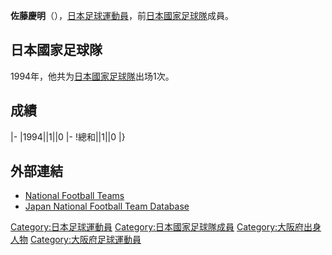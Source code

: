 {{Infobox football biography
|name=佐藤慶明
|image=
|fullname=佐藤慶明
|birth_date={{Birth date and age|1969|6|19}}
|cityofbirth=[[大阪府|大阪府]]
|countryofbirth=[[日本|日本]]
|height=1.88 m
|position=[[前鋒_(足球)|前鋒]]
|currentclub=
|years=1992-1993<br/>1994-1995<br/>1995-1996
|clubs=[[大阪飛腳|大阪飛腳]]<br/>[[浦和紅鑽|浦和紅鑽]]<br/>[[京都不死鳥|京都不死鳥]]
|caps(goals)=
|nationalyears=1994
|nationalteam=[[日本國家足球隊|日本]]
|nationalcaps(goals)=1 (0)
}}
'''佐藤慶明'''（{{Bd|1969年|6月19日||}}），[[日本|日本]][[足球|足球]][[運動員|運動員]]，前[[日本國家足球隊|日本國家足球隊]]成員。

==日本國家足球隊==
1994年，他共为[[日本國家足球隊|日本國家足球隊]]出场1次。

==成績==
{{Football player national team statistics|JPN}}
|-
|1994||1||0
|-
!總和||1||0
|}

==外部連結==
{{Reflist}}
*[http://www.national-football-teams.com/v2/player.php?id=30568 National Football Teams]{{Wayback|url=http://www.national-football-teams.com/v2/player.php?id=30568 |date=20121021045842 }}
*[https://web.archive.org/web/20130921093407/http://www.japannationalfootballteam.com/en/players/sato_yoshiaki.html Japan National Football Team Database]

{{Japan-sport-bio-stub}}
{{Soccer-player-stub}}

[[Category:日本足球運動員|Category:日本足球運動員]]
[[Category:日本國家足球隊成員|Category:日本國家足球隊成員]]
[[Category:大阪府出身人物|Category:大阪府出身人物]]
[[Category:大阪府足球運動員|Category:大阪府足球運動員]]